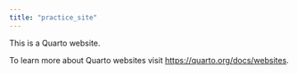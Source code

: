 ```yaml
---
title: "practice_site"
---
```


This is a Quarto website.

To learn more about Quarto websites visit <https://quarto.org/docs/websites>.

